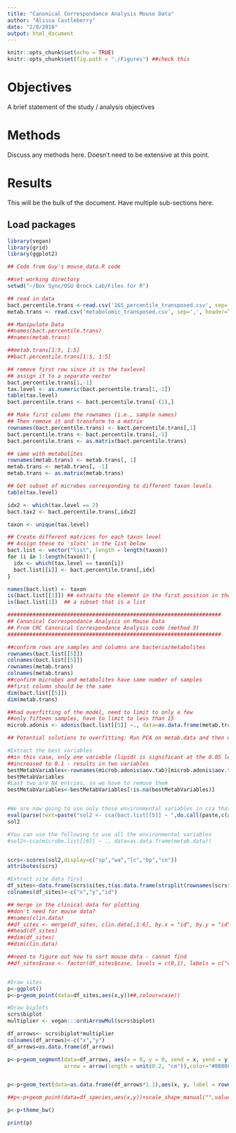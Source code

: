 ```yaml
---
title: "Canonical Correspondance Analysis Mouse Data"
author: "Alissa Castleberry"
date: "2/8/2018"
output: html_document
---
```


```r
knitr::opts_chunk$set(echo = TRUE)
knitr::opts_chunk$set(fig.path = "./Figures") ##check this 
```


# Objectives

A brief statement of the study / analysis objectives 

# Methods

Discuss any methods here.  Doesn't need to be extensive at this point.  

# Results 

This will be the bulk of the document.  Have multiple sub-sections here.  

## Load packages

```r
library(vegan)
library(grid)
library(ggplot2)
```

``` r

## Code from Guy's mouse_data.R code

##set working directory
setwd("~/Box Sync/OSU Brock Lab/Files for R")

## read in data 
bact.percentile.trans <-read.csv('16S_percentile_transposed.csv', sep=',', header=TRUE)
metab.trans <- read.csv('metabolomic_transposed.csv', sep=',', header=TRUE)

## Manipulate Data
##names(bact.percentile.trans)
##names(metab.trans)

##metab.trans[1:5, 1:5]
##bact.percentile.trans[1:5, 1:5]

## remove first row since it is the taxlevel
## assign it to a separate vector
bact.percentile.trans[1,-1]
tax.level <- as.numeric(bact.percentile.trans[1,-1])
table(tax.level)
bact.percentile.trans <- bact.percentile.trans[-(1),]

## Make first column the rownames (i.e., sample names)
## Then remove it and transform to a matrix
rownames(bact.percentile.trans) <- bact.percentile.trans[,1]
bact.percentile.trans <- bact.percentile.trans[,-1]
bact.percentile.trans <- as.matrix(bact.percentile.trans)

## same with metabolites
rownames(metab.trans) <- metab.trans[, 1]
metab.trans <- metab.trans[, -1]
metab.trans <- as.matrix(metab.trans)

## Get subset of microbes corresponding to different taxon levels
table(tax.level)

idx2 <- which(tax.level == 2)
bact.tax2 <- bact.percentile.trans[,idx2]

taxon <- unique(tax.level)

## Create different matrices for each taxon level
## Assign these to 'slots' in the list below
bact.list <- vector("list", length = length(taxon))
for (i in 1:length(taxon)) {
  idx <- which(tax.level == taxon[i])
  bact.list[[i]] <- bact.percentile.trans[,idx]
}

names(bact.list) <- taxon
is(bact.list[[1]]) ## extracts the element in the first position in the list
is(bact.list[1])  ## a subset that is a list
```

```r
####################################################################
## Canonical Correspondance Analysis on Mouse Data 
## From CRC Canonical Correspondance Analysis code (method 3)
####################################################################

##confirm rows are samples and columns are bacteria/metabolites
rownames(bact.list[[5]])
colnames(bact.list[[5]])
rownames(metab.trans)
colnames(metab.trans)
##confirm microbes and metabolites have same number of samples
##first column should be the same
dim(bact.list[[5]])
dim(metab.trans)

##had overfitting of the model, need to limit to only a few 
##only fifteen samples, have to limit to less than 15
microb.adonis <- adonis(bact.list[[5]] ~., data=as.data.frame(metab.trans)[,1:10])

## Potential solutions to overfitting: Run PCA on metab.data and then use as input into adonis

#Extract the best variables
##in this case, only one variable (lipid) is significant at the 0.05 level
##increased to 0.1 - results in two variables
bestMetabVariables<-rownames(microb.adonis$aov.tab)[microb.adonis$aov.tab$"Pr(>F)"<=0.1]
bestMetabVariables
#Last two are NA entries, so we have to remove them
bestMetabVariables<-bestMetabVariables[!is.na(bestMetabVariables)]


#We are now going to use only those environmental variables in cca that were found significant
eval(parse(text=paste("sol2 <- cca(bact.list[[5]] ~ ",do.call(paste,c(as.list(bestMetabVariables),sep=" + ")),",data=as.data.frame(metab.trans))",sep="")))
sol2

#You can use the following to use all the environmental variables
#sol2<-cca(microbe.list[[6]] ~ ., data=as.data.frame(metab.data))


scrs<-scores(sol2,display=c("sp","wa","lc","bp","cn"))
attributes(scrs)

#Extract site data first
df_sites<-data.frame(scrs$sites,t(as.data.frame(strsplit(rownames(scrs$sites),"_"))))
colnames(df_sites)<-c("x","y","id")

## merge in the clinical data for plotting
##don't need for mouse data? 
##names(clin.data)
##df_sites <- merge(df_sites, clin.data[,1:6], by.x = "id", by.y = "id")
##head(df_sites)
##dim(df_sites)
##dim(clin.data)

##need to figure out how to sort mouse data - cannot find 
##df_sites$case <- factor(df_sites$case, levels = c(0,1), labels = c("control", "case"))


#Draw sites
p<-ggplot()
p<-p+geom_point(data=df_sites,aes(x,y))##,colour=case))

#Draw biplots
scrs$biplot
multiplier <- vegan:::ordiArrowMul(scrs$biplot)

df_arrows<- scrs$biplot*multiplier
colnames(df_arrows)<-c("x","y")
df_arrows=as.data.frame(df_arrows)

p<-p+geom_segment(data=df_arrows, aes(x = 0, y = 0, xend = x, yend = y),
                  arrow = arrow(length = unit(0.2, "cm")),color="#808080",alpha=1)


p<-p+geom_text(data=as.data.frame(df_arrows*1.1),aes(x, y, label = rownames(df_arrows)),color="#808080",alpha=0.5)

##p<-p+geom_point(data=df_species,aes(x,y))+scale_shape_manual("",values=2)

p<-p+theme_bw()

print(p)
```

